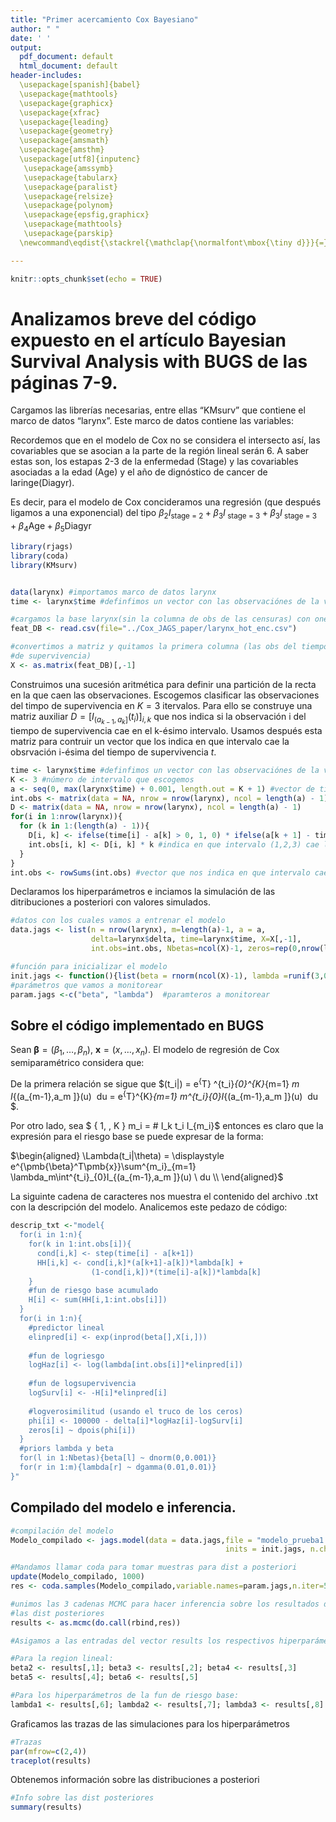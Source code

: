 ```yaml
---
title: "Primer acercamiento Cox Bayesiano"
author: " "
date: ' '
output:
  pdf_document: default
  html_document: default
header-includes: 
  \usepackage[spanish]{babel} 
  \usepackage{mathtools} 
  \usepackage{graphicx} 
  \usepackage{xfrac} 
  \usepackage{leading} 
  \usepackage{geometry}
  \usepackage{amsmath} 
  \usepackage{amsthm}
  \usepackage[utf8]{inputenc}
   \usepackage{amssymb} 
   \usepackage{tabularx} 
   \usepackage{paralist} 
   \usepackage{relsize} 
   \usepackage{polynom} 
   \usepackage{epsfig,graphicx} 
   \usepackage{mathtools} 
   \usepackage{parskip} 
  \newcommand\eqdist{\stackrel{\mathclap{\normalfont\mbox{\tiny d}}}{=}}

---
```


```r
knitr::opts_chunk$set(echo = TRUE)
```
# Analizamos breve del código expuesto en el artículo **Bayesian Survival Analysis with BUGS** de las páginas 7-9.

Cargamos las librerías necesarias, entre ellas "KMsurv" que contiene el marco de datos "larynx". Este marco de datos contiene las variables: 

\begin{itemize}
\item Stage (categórica de 4 niveles, 1-4)
\\
\item Age (de tipo entero)
\\
\item Time (continua)
\\
\item Diagyr (de tipo entero)
\\
\item Delta(binaria, 0-1. Nos indica si hay censura/falla, la censura es 1)
\end{itemize}

Recordemos que en el modelo de Cox no se considera el intersecto así, las covariables que se asocian a la parte de la región lineal serán 6. A saber estas son, los estapas 2-3 de la enfermedad (Stage) y  las covariables asociadas a la edad (Age) y 
el año de dignóstico de cancer de laringe(Diagyr).

Es decir, para el modelo de Cox concideramos una regresión (que después ligamos a una exponencial) del tipo $\beta_2 I_{ \text{stage = 2}} + \beta_3 I_{\text{ stage = 3}} + \beta_3 I_{ \text{ stage = 3}} + \beta_4 \text{Age} + \beta_5 \text{Diagyr}$

```r
library(rjags)
library(coda)
library(KMsurv)


data(larynx) #importamos marco de datos larynx 
time <- larynx$time #definfimos un vector con las observaciónes de la variable "time"

#cargamos la base larynx(sin la columna de obs de las censuras) con one-hot-enconding 
feat_DB <- read.csv(file="../Cox_JAGS_paper/larynx_hot_enc.csv")

#convertimos a matriz y quitamos la primera columna (las obs del tiempo
#de supervivencia)
X <- as.matrix(feat_DB)[,-1]
```

Construimos una sucesión aritmética para definir una partición de la recta en la que caen las observaciones. Escogemos clasificar las observaciones del timpo de supervivencia en $K=3$ itervalos. Para ello se construye una matriz auxiliar $D=\left [ I_{(a_{k-1},a_k ]}(t_i) \right]_{i,k}$ que nos indica si la 
observación i del tiempo de supervivencia cae en el k-ésimo intervalo. Usamos después esta matriz para contruir un vector que los indica en que intervalo cae la obsrvación i-ésima del tiempo de supervivencia $t$.

\bigskip 

```r
time <- larynx$time #definfimos un vector con las observaciónes de la variable "time"
K <- 3 #número de intervalo que escogemos 
a <- seq(0, max(larynx$time) + 0.001, length.out = K + 1) #vector de tiempos de censura 
int.obs <- matrix(data = NA, nrow = nrow(larynx), ncol = length(a) - 1)
D <- matrix(data = NA, nrow = nrow(larynx), ncol = length(a) - 1) 
for(i in 1:nrow(larynx)){
  for (k in 1:(length(a) - 1)){
    D[i, k] <- ifelse(time[i] - a[k] > 0, 1, 0) * ifelse(a[k + 1] - time[i] > 0, 1, 0)#indicadora del intervalo
    int.obs[i, k] <- D[i, k] * k #indica en que intervalo (1,2,3) cae la observación. 
  }
}
int.obs <- rowSums(int.obs) #vector que nos indica en que intervalo cae cada observación
```

Declaramos los hiperparámetros e inciamos la simulación de las ditribuciones a posteriori con valores simulados.

```r
#datos con los cuales vamos a entrenar el modelo
data.jags <- list(n = nrow(larynx), m=length(a)-1, a = a, 
                  delta=larynx$delta, time=larynx$time, X=X[,-1], 
                  int.obs=int.obs, Nbetas=ncol(X)-1, zeros=rep(0,nrow(larynx)))

#función para inicializar el modelo 
init.jags <- function(){list(beta = rnorm(ncol(X)-1), lambda =runif(3,0.1))}
#parámetros que vamos a monitorear   
param.jags <-c("beta", "lambda")  #paramteros a monitorear
```
## Sobre el código implementado en BUGS  

Sean $\pmb{\beta} = (\beta_1, \ldots, \beta_n), \ \pmb{x} = (x, \ldots, x_n)$. El modelo de regresión de Cox semiparamétrico considera que:

\begin{itemize}
\item $h(t_i|\theta) = \displaystyle (\sum^{K}_{m=1} \lambda_m I_{(a_{m-1},a_m ]}(t_i)) \ e^{\pmb{\beta}^T\pmb{x}}$
\\
\item $L(\theta|\pmb{x}) = \displaystyle \prod_{m}  h(t_i|\theta)^{\delta_m} \ S(t_i |\theta)$
\end{itemize}

De la primera relación se sigue que $\Lambda(t_i|\theta) = \displaystyle e^{\pmb{\beta}^T\pmb{x}} \int^{t_i}_{0}\sum^{K}_{m=1} \lambda_m I_{(a_{m-1},a_m ]}(u) \ du = \displaystyle e^{\pmb{\beta}^T\pmb{x}}\sum^{K}_{m=1} \lambda_m\int^{t_i}_{0}I_{(a_{m-1},a_m ]}(u) \ du $. 

Por otro lado, sea $ \left \{     1, \ldots , K    \right \} \ni m_i = \# \text{  de intervalo } I_k \text{ tal que } t_i \in I_{m_i}$ entonces es claro que la expresión para el riesgo base se puede expresar de la forma: 

$\begin{aligned}
\Lambda(t_i|\theta) = \displaystyle e^{\pmb{\beta}^T\pmb{x}}\sum^{m_i}_{m=1} \lambda_m\int^{t_i}_{0}I_{(a_{m-1},a_m ]}(u) \ du \\
\end{aligned}$


La siguinte cadena de caracteres nos muestra el contenido del archivo .txt con la descripción del modelo. Analicemos este pedazo de código:

\medskip

```r
descrip_txt <-"model{
  for(i in 1:n){
    for(k in 1:int.obs[i]){
      cond[i,k] <- step(time[i] - a[k+1])
      HH[i,k] <- cond[i,k]*(a[k+1]-a[k])*lambda[k] + 
                  (1-cond[i,k])*(time[i]-a[k])*lambda[k]
    }
    #fun de riesgo base acumulado
    H[i] <- sum(HH[i,1:int.obs[i]])
  }
  for(i in 1:n){
    #predictor lineal
    elinpred[i] <- exp(inprod(beta[],X[i,]))
    
    #fun de logriesgo
    logHaz[i] <- log(lambda[int.obs[i]]*elinpred[i])
    
    #fun de logsupervivencia
    logSurv[i] <- -H[i]*elinpred[i]
  
    #logverosimilitud (usando el truco de los ceros)
    phi[i] <- 100000 - delta[i]*logHaz[i]-logSurv[i]
    zeros[i] ~ dpois(phi[i])  
  }
  #priors lambda y beta 
  for(l in 1:Nbetas){beta[l] ~ dnorm(0,0.001)}
  for(r in 1:m){lambda[r] ~ dgamma(0.01,0.01)}
}"
```

## Compilado del modelo e inferencia. 

```r
#compilación del modelo 
Modelo_compilado <- jags.model(data = data.jags,file = "modelo_prueba1.txt", 
                                                inits = init.jags, n.chains = 3)
```

```r
#Mandamos llamar coda para tomar muestras para dist a posteriori 
update(Modelo_compilado, 1000)
res <- coda.samples(Modelo_compilado,variable.names=param.jags,n.iter=50000, n.thin=10)
```

```r
#unimos las 3 cadenas MCMC para hacer inferencia sobre los resultados de la simulación de 
#las dist posteriores 
results <- as.mcmc(do.call(rbind,res))
```

```r
#Asigamos a las entradas del vector results los respectivos hiperparámetros 

#Para la region lineal:
beta2 <- results[,1]; beta3 <- results[,2]; beta4 <- results[,3]
beta5 <- results[,4]; beta6 <- results[,5]

#Para los hiperparámetros de la fun de riesgo base:
lambda1 <- results[,6]; lambda2 <- results[,7]; lambda3 <- results[,8]
```

Graficamos las trazas de las simulaciones para los hiperparámetros

```r
#Trazas 
par(mfrow=c(2,4))
traceplot(results)
```

Obtenemos información sobre las distribuciones a posteriori 

```r
#Info sobre las dist posteriores
summary(results)
```

